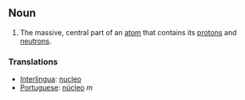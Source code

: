 == Noun ==
#The massive, central part of an [[atom]] that contains its [[proton]]s and [[neutron]]s.

=== Translations ===
*[[Interlingua]]: [[nucleo]]
*[[Portuguese]]: [[núcleo]] ''m''